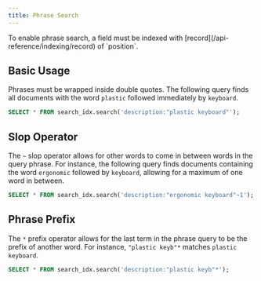 ```yaml
---
title: Phrase Search
---
```


<Note>
To enable phrase search, a field must be indexed with [record](/api-reference/indexing/record) of `position`.
</Note>

## Basic Usage

Phrases must be wrapped inside double quotes. The following query finds all documents with the word `plastic` followed immediately by `keyboard`.

```sql
SELECT * FROM search_idx.search('description:"plastic keyboard"');
```

## Slop Operator

The `~` slop operator allows for other words to come in between words in the query phrase. For instance, the following query finds documents containing
the word `ergonomic` followed by `keyboard`, allowing for a maximum of one word in between.

```sql
SELECT * FROM search_idx.search('description:"ergonomic keyboard"~1');
```

## Phrase Prefix 

The `*` prefix operator allows for the last term in the phrase query to be the prefix of another word. For instance,
`"plastic keyb"*` matches `plastic keyboard`.

```sql
SELECT * FROM search_idx.search('description:"plastic keyb"*');
```
